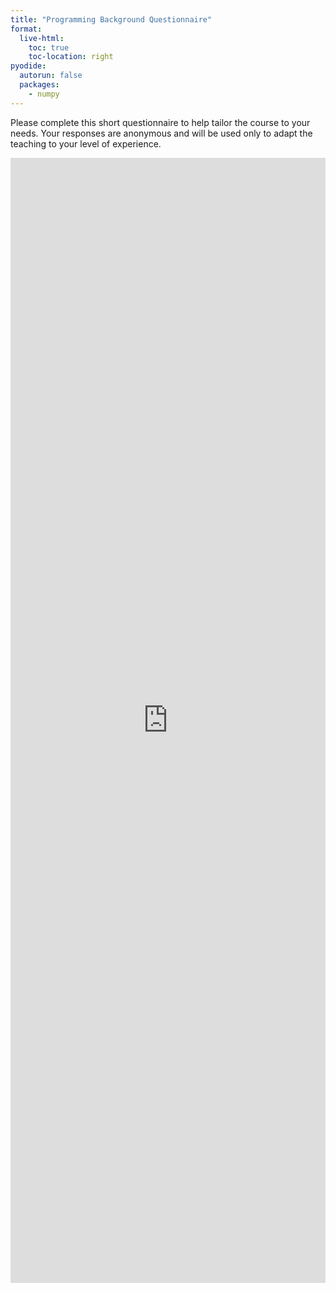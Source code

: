 ```yaml
---
title: "Programming Background Questionnaire"
format:
  live-html:
    toc: true
    toc-location: right
pyodide:
  autorun: false
  packages:
    - numpy
---
```


Please complete this short questionnaire to help tailor the course to your needs.
Your responses are anonymous and will be used only to adapt the teaching to your
level of experience.

```{=html}
<iframe src="https://docs.google.com/forms/d/e/1FAIpQLSeKOwJd0ZefMgOvS1PPq_feViOQDEPQJ-8fG-BDBiiX3mmJUA/viewform?embedded=true"
  width="100%"
  height="1800px"
  frameborder="0"
  marginheight="0"
  marginwidth="0">
  Loading…
</iframe>
```
